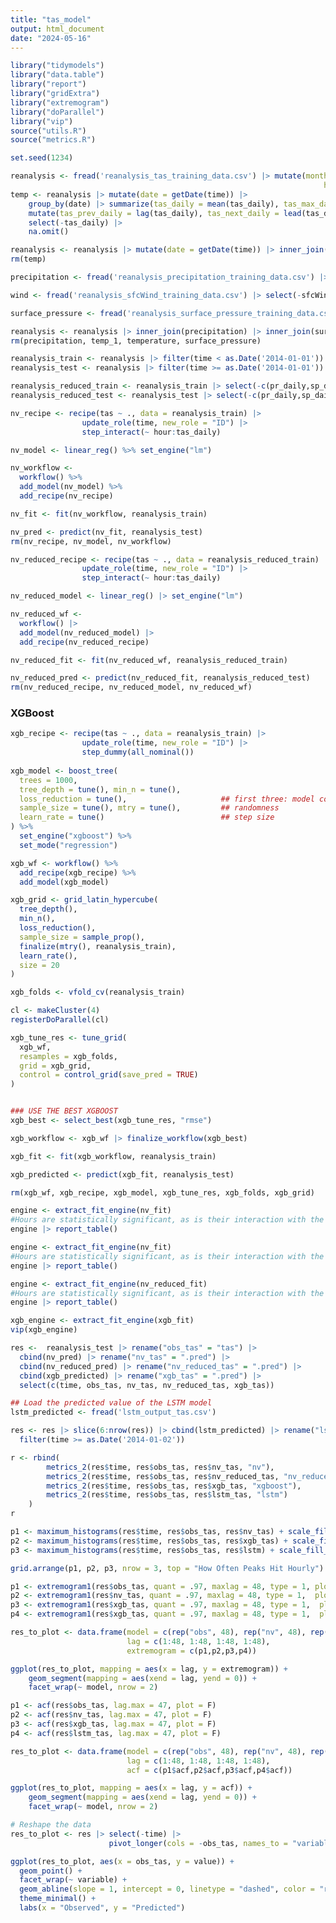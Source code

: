 ```yaml
---
title: "tas_model"
output: html_document
date: "2024-05-16"
---
```


```r
library("tidymodels")
library("data.table")
library("report")
library("gridExtra")
library("extremogram")
library("doParallel")
library("vip")
source("utils.R")
source("metrics.R")

set.seed(1234)
```

```r
reanalysis <- fread('reanalysis_tas_training_data.csv') |> mutate(month = as.factor(getMonth(time)),
                                                                      hour = as.factor(getHour(time)))
temp <- reanalysis |> mutate(date = getDate(time)) |> 
    group_by(date) |> summarize(tas_daily = mean(tas_daily), tas_max_daily = max(tas), tas_min_daily = min(tas)) |> 
    mutate(tas_prev_daily = lag(tas_daily), tas_next_daily = lead(tas_daily)) |>
    select(-tas_daily) |>
    na.omit()

reanalysis <- reanalysis |> mutate(date = getDate(time)) |> inner_join(temp) |> select(-date)
rm(temp)
```

```r
precipitation <- fread('reanalysis_precipitation_training_data.csv') |> select(-pr)

wind <- fread('reanalysis_sfcWind_training_data.csv') |> select(-sfcWind)

surface_pressure <- fread('reanalysis_surface_pressure_training_data.csv') |> select(-sp) |> mutate(sp_daily = sp_daily/100)

reanalysis <- reanalysis |> inner_join(precipitation) |> inner_join(surface_pressure) |> inner_join(wind)
rm(precipitation, temp_1, temperature, surface_pressure)
```

```r
reanalysis_train <- reanalysis |> filter(time < as.Date('2014-01-01'))
reanalysis_test <- reanalysis |> filter(time >= as.Date('2014-01-01'))

reanalysis_reduced_train <- reanalysis_train |> select(-c(pr_daily,sp_daily,sfcWind_daily,tas_max_daily,tas_min_daily))
reanalysis_reduced_test <- reanalysis_test |> select(-c(pr_daily,sp_daily,sfcWind_daily,tas_max_daily,tas_min_daily))
```

```r
nv_recipe <- recipe(tas ~ ., data = reanalysis_train) |>
                update_role(time, new_role = "ID") |>
                step_interact(~ hour:tas_daily)

nv_model <- linear_reg() %>% set_engine("lm")

nv_workflow <- 
  workflow() %>% 
  add_model(nv_model) %>% 
  add_recipe(nv_recipe)

nv_fit <- fit(nv_workflow, reanalysis_train)

nv_pred <- predict(nv_fit, reanalysis_test)
rm(nv_recipe, nv_model, nv_workflow)
```

```r
nv_reduced_recipe <- recipe(tas ~ ., data = reanalysis_reduced_train) |>
                update_role(time, new_role = "ID") |>
                step_interact(~ hour:tas_daily)

nv_reduced_model <- linear_reg() |> set_engine("lm")

nv_reduced_wf <- 
  workflow() |>
  add_model(nv_reduced_model) |>
  add_recipe(nv_reduced_recipe)

nv_reduced_fit <- fit(nv_reduced_wf, reanalysis_reduced_train)

nv_reduced_pred <- predict(nv_reduced_fit, reanalysis_reduced_test)
rm(nv_reduced_recipe, nv_reduced_model, nv_reduced_wf)
```

### XGBoost 
```r
xgb_recipe <- recipe(tas ~ ., data = reanalysis_train) |>
                update_role(time, new_role = "ID") |>
                step_dummy(all_nominal()) 
                
xgb_model <- boost_tree(
  trees = 1000,
  tree_depth = tune(), min_n = tune(),
  loss_reduction = tune(),                     ## first three: model complexity
  sample_size = tune(), mtry = tune(),         ## randomness
  learn_rate = tune()                          ## step size
) %>%
  set_engine("xgboost") %>%
  set_mode("regression")

xgb_wf <- workflow() %>%
  add_recipe(xgb_recipe) %>%
  add_model(xgb_model)

xgb_grid <- grid_latin_hypercube(
  tree_depth(),
  min_n(),
  loss_reduction(),
  sample_size = sample_prop(),
  finalize(mtry(), reanalysis_train),
  learn_rate(),
  size = 20
)

xgb_folds <- vfold_cv(reanalysis_train)

cl <- makeCluster(4)
registerDoParallel(cl)

xgb_tune_res <- tune_grid(
  xgb_wf,
  resamples = xgb_folds,
  grid = xgb_grid,
  control = control_grid(save_pred = TRUE)
)


### USE THE BEST XGBOOST
xgb_best <- select_best(xgb_tune_res, "rmse")

xgb_workflow <- xgb_wf |> finalize_workflow(xgb_best)

xgb_fit <- fit(xgb_workflow, reanalysis_train)

xgb_predicted <- predict(xgb_fit, reanalysis_test)

rm(xgb_wf, xgb_recipe, xgb_model, xgb_tune_res, xgb_folds, xgb_grid)
```

```r
engine <- extract_fit_engine(nv_fit)
#Hours are statistically significant, as is their interaction with the avg_sfcWinderature; months are not. 
engine |> report_table()
```

```r
engine <- extract_fit_engine(nv_fit)
#Hours are statistically significant, as is their interaction with the avg_sfcWinderature; months are not. 
engine |> report_table()
```

```r
engine <- extract_fit_engine(nv_reduced_fit)
#Hours are statistically significant, as is their interaction with the avg_sfcWinderature; months are not. 
engine |> report_table()
```
```r
xgb_engine <- extract_fit_engine(xgb_fit)
vip(xgb_engine)
```

```r
res <-  reanalysis_test |> rename("obs_tas" = "tas") |>
  cbind(nv_pred) |> rename("nv_tas" = ".pred") |>
  cbind(nv_reduced_pred) |> rename("nv_reduced_tas" = ".pred") |>
  cbind(xgb_predicted) |> rename("xgb_tas" = ".pred") |>
  select(c(time, obs_tas, nv_tas, nv_reduced_tas, xgb_tas))
```

```r
## Load the predicted value of the LSTM model
lstm_predicted <- fread('lstm_output_tas.csv') 

res <- res |> slice(6:nrow(res)) |> cbind(lstm_predicted) |> rename("lstm_tas" = "V1")  |> 
  filter(time >= as.Date('2014-01-02'))
```

```r
r <- rbind(
        metrics_2(res$time, res$obs_tas, res$nv_tas, "nv"),
        metrics_2(res$time, res$obs_tas, res$nv_reduced_tas, "nv_reduced"),
        metrics_2(res$time, res$obs_tas, res$xgb_tas, "xgboost"),
        metrics_2(res$time, res$obs_tas, res$lstm_tas, "lstm")
    )
r
```

```r
p1 <- maximum_histograms(res$time, res$obs_tas, res$nv_tas) + scale_fill_discrete(labels = c("nv", "obs"))
p2 <- maximum_histograms(res$time, res$obs_tas, res$xgb_tas) + scale_fill_discrete(labels = c("xgboost", "obs"))
p3 <- maximum_histograms(res$time, res$obs_tas, res$lstm) + scale_fill_discrete(labels = c("lstm", "obs"))

grid.arrange(p1, p2, p3, nrow = 3, top = "How Often Peaks Hit Hourly")
```
```r
p1 <- extremogram1(res$obs_tas, quant = .97, maxlag = 48, type = 1, ploting = 0)
p2 <- extremogram1(res$nv_tas, quant = .97, maxlag = 48, type = 1,  ploting = 0)
p3 <- extremogram1(res$xgb_tas, quant = .97, maxlag = 48, type = 1,  ploting = 0)
p4 <- extremogram1(res$xgb_tas, quant = .97, maxlag = 48, type = 1,  ploting = 0)

res_to_plot <- data.frame(model = c(rep("obs", 48), rep("nv", 48), rep("xgb", 48), rep("lstm", 48)),
                          lag = c(1:48, 1:48, 1:48, 1:48),
                          extremogram = c(p1,p2,p3,p4))

ggplot(res_to_plot, mapping = aes(x = lag, y = extremogram)) +
    geom_segment(mapping = aes(xend = lag, yend = 0)) +
    facet_wrap(~ model, nrow = 2)
```
```r
p1 <- acf(res$obs_tas, lag.max = 47, plot = F)
p2 <- acf(res$nv_tas, lag.max = 47, plot = F)
p3 <- acf(res$xgb_tas, lag.max = 47, plot = F)
p4 <- acf(res$lstm_tas, lag.max = 47, plot = F)

res_to_plot <- data.frame(model = c(rep("obs", 48), rep("nv", 48), rep("xgboost", 48), rep("lstm", 48)),
                          lag = c(1:48, 1:48, 1:48, 1:48),
                          acf = c(p1$acf,p2$acf,p3$acf,p4$acf))

ggplot(res_to_plot, mapping = aes(x = lag, y = acf)) +
    geom_segment(mapping = aes(xend = lag, yend = 0)) +
    facet_wrap(~ model, nrow = 2)
```

```r
# Reshape the data
res_to_plot <- res |> select(-time) |>
                      pivot_longer(cols = -obs_tas, names_to = "variable", values_to = "value")

ggplot(res_to_plot, aes(x = obs_tas, y = value)) +
  geom_point() +
  facet_wrap(~ variable) +
  geom_abline(slope = 1, intercept = 0, linetype = "dashed", color = "red") +
  theme_minimal() +
  labs(x = "Observed", y = "Predicted")
```
